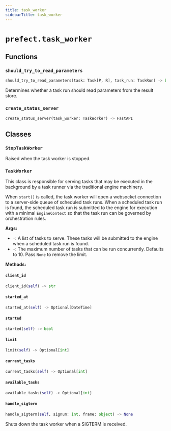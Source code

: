 ```yaml
---
title: task_worker
sidebarTitle: task_worker
---
```


# `prefect.task_worker`

## Functions

### `should_try_to_read_parameters` <sup><a href="https://github.com/PrefectHQ/prefect/blob/main/src/prefect/task_worker.py#L67" target="_blank"><Icon icon="github" size="14" /></a></sup>

```python
should_try_to_read_parameters(task: Task[P, R], task_run: TaskRun) -> bool
```


Determines whether a task run should read parameters from the result store.


### `create_status_server` <sup><a href="https://github.com/PrefectHQ/prefect/blob/main/src/prefect/task_worker.py#L410" target="_blank"><Icon icon="github" size="14" /></a></sup>

```python
create_status_server(task_worker: TaskWorker) -> FastAPI
```

## Classes

### `StopTaskWorker` <sup><a href="https://github.com/PrefectHQ/prefect/blob/main/src/prefect/task_worker.py#L61" target="_blank"><Icon icon="github" size="14" /></a></sup>


Raised when the task worker is stopped.


### `TaskWorker` <sup><a href="https://github.com/PrefectHQ/prefect/blob/main/src/prefect/task_worker.py#L79" target="_blank"><Icon icon="github" size="14" /></a></sup>


This class is responsible for serving tasks that may be executed in the background
by a task runner via the traditional engine machinery.

When `start()` is called, the task worker will open a websocket connection to a
server-side queue of scheduled task runs. When a scheduled task run is found, the
scheduled task run is submitted to the engine for execution with a minimal `EngineContext`
so that the task run can be governed by orchestration rules.

**Args:**
- `-`: A list of tasks to serve. These tasks will be submitted to the engine
when a scheduled task run is found.
- `-`: The maximum number of tasks that can be run concurrently. Defaults to 10.
Pass `None` to remove the limit.


**Methods:**

#### `client_id` <sup><a href="https://github.com/PrefectHQ/prefect/blob/main/src/prefect/task_worker.py#L140" target="_blank"><Icon icon="github" size="14" /></a></sup>

```python
client_id(self) -> str
```

#### `started_at` <sup><a href="https://github.com/PrefectHQ/prefect/blob/main/src/prefect/task_worker.py#L144" target="_blank"><Icon icon="github" size="14" /></a></sup>

```python
started_at(self) -> Optional[DateTime]
```

#### `started` <sup><a href="https://github.com/PrefectHQ/prefect/blob/main/src/prefect/task_worker.py#L148" target="_blank"><Icon icon="github" size="14" /></a></sup>

```python
started(self) -> bool
```

#### `limit` <sup><a href="https://github.com/PrefectHQ/prefect/blob/main/src/prefect/task_worker.py#L152" target="_blank"><Icon icon="github" size="14" /></a></sup>

```python
limit(self) -> Optional[int]
```

#### `current_tasks` <sup><a href="https://github.com/PrefectHQ/prefect/blob/main/src/prefect/task_worker.py#L156" target="_blank"><Icon icon="github" size="14" /></a></sup>

```python
current_tasks(self) -> Optional[int]
```

#### `available_tasks` <sup><a href="https://github.com/PrefectHQ/prefect/blob/main/src/prefect/task_worker.py#L164" target="_blank"><Icon icon="github" size="14" /></a></sup>

```python
available_tasks(self) -> Optional[int]
```

#### `handle_sigterm` <sup><a href="https://github.com/PrefectHQ/prefect/blob/main/src/prefect/task_worker.py#L167" target="_blank"><Icon icon="github" size="14" /></a></sup>

```python
handle_sigterm(self, signum: int, frame: object) -> None
```

Shuts down the task worker when a SIGTERM is received.

